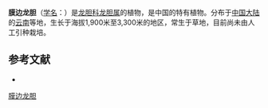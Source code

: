 {{Speciesbox
| name = 膜边龙胆
| status = 
| status_system = 
| image =
| genus = Gentiana
| species = albo-marginata
| authority = Marq.
}}

'''膜边龙胆'''（[[学名|学名]]：{{lang|la|''Gentiana albo-marginata''}}）是[[龙胆科|龙胆科]][[龙胆属|龙胆属]]的植物，是中国的特有植物。分布于[[中国大陆|中国大陆]]的[[云南|云南]]等地，生长于海拔1,900米至3,300米的地区，常生于草地，目前尚未由人工引种栽培。

== 参考文献 ==
<div class="references-small">
* {{cite web| url =http://www.bioinfo.cn/db05/KmzwSpecies.php?action=view&id=9475| title =膜边龙胆| work =《中国高等植物数据库全库》| publisher =中国科学院微生物研究所| author =昆明植物研究所| accessdate =2009-02-24| deadurl =yes| archiveurl =https://web.archive.org/web/20160305093732/http://www.bioinfo.cn/db05/KmzwSpecies.php?action=view&id=9475| archivedate =2016-03-05}}
</div>

[[Category:龙胆属|膜边龙胆]]


{{植物小作品}}